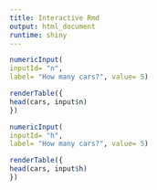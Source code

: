 ```yaml
---
title: Interactive Rmd
output: html_document
runtime: shiny
---
```

  
```r
numericInput(
inputId= "n",
label= "How many cars?", value= 5)

renderTable({
head(cars, input$n)
})

numericInput(
inputId= "h",
label= "How many cars?", value= 5)

renderTable({
head(cars, input$h)
})




```

